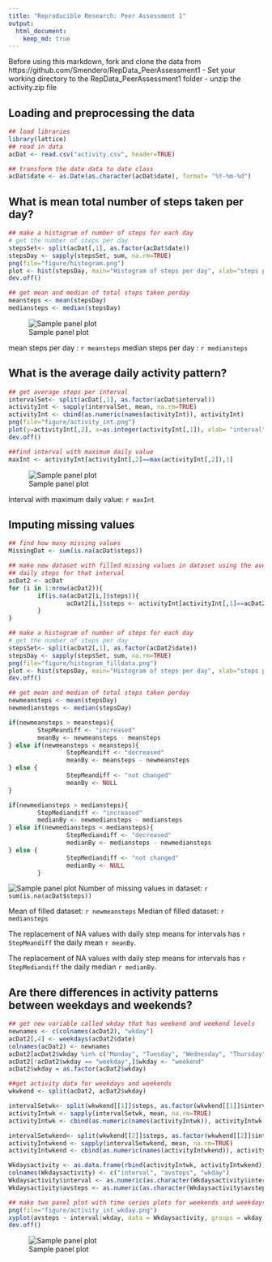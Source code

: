 ```yaml
---
title: "Reproducible Research: Peer Assessment 1"
output: 
  html_document:
    keep_md: true
---
```

Before using this markdown, fork and clone the data from https://github.com/Smendero/RepData_PeerAssessment1
- Set your working directory to the RepData_PeerAssessment1 folder
- unzip the activity.zip file

## Loading and preprocessing the data

```r
## load libraries
library(lattice)
## read in data
acDat <- read.csv("activity.csv", header=TRUE)

## transform the date data to date class
acDat$date <- as.Date(as.character(acDat$date), format= "%Y-%m-%d")
```


## What is mean total number of steps taken per day?
```r
## make a histogram of number of steps for each day
# get the number of steps per day
stepsSet<- split(acDat[,1], as.factor(acDat$date))
stepsDay <- sapply(stepsSet, sum, na.rm=TRUE)
png(file="figure/histogram.png")
plot <- hist(stepsDay, main="Histogram of steps per day", xlab="steps per day")
dev.off()

## get mean and median of total steps taken perday
meansteps <- mean(stepsDay)
mediansteps <- median(stepsDay)
```
![Sample panel plot](figure/histogram.png)

mean steps per day : `r meansteps`
median steps per day : `r mediansteps`

## What is the average daily activity pattern?

```r
## get average steps per interval
intervalSet<- split(acDat[,1], as.factor(acDat$interval))
activityInt <- sapply(intervalSet, mean, na.rm=TRUE)
activityInt <- cbind(as.numeric(names(activityInt)), activityInt)
png(file="figure/activity_int.png")
plot(y=activityInt[,2], x=as.integer(activityInt[,1]), xlab= "interval", ylab= "average daily steps", main="Average daily pattern",  type="l")
dev.off()

##find interval with maximum daily value
maxInt <- activityInt[activityInt[,2]==max(activityInt[,2]),1]
```
![Sample panel plot](figure/activity_int.png)

Interval with maximum daily value: `r maxInt`

## Imputing missing values

```r
## find how many missing values
MissingDat <- sum(is.na(acDat$steps))

## make new dataset with filled missing values in dataset using the average
## daily steps for that interval
acDat2 <- acDat
for (i in 1:nrow(acDat2)){
        if(is.na(acDat2[i,]$steps)){
                acDat2[i,]$steps <- activityInt[activityInt[,1]==acDat2[i,]$interval,2]
        }
}

## make a histogram of number of steps for each day
# get the number of steps per day
stepsSet<- split(acDat2[,1], as.factor(acDat2$date))
stepsDay <- sapply(stepsSet, sum, na.rm=TRUE)
png(file="figure/histogram_filldata.png")
plot <- hist(stepsDay, main="Histogram of steps per day", xlab="steps per day")
dev.off()

## get mean and median of total steps taken perday
newmeansteps <- mean(stepsDay)
newmediansteps <- median(stepsDay)

if(newmeansteps > meansteps){
        StepMeandiff <- "increased"
        meanBy <- newmeansteps - meansteps
} else if(newmeansteps < meansteps){
                StepMeandiff <- "decreased"
                meanBy <- meansteps - newmeansteps
} else {
                StepMeandiff <- "not changed"
                meanBy <- NULL
}

if(newmediansteps > mediansteps){
        StepMediandiff <- "increased"
        medianBy <- newmediansteps - mediansteps
} else if(newmediansteps < mediansteps){
                StepMediandiff <- "decreased"
                medianBy <- mediansteps - newmediansteps
} else {
                StepMediandiff <- "not changed"
                medianBy <- NULL
        }
```
![Sample panel plot](figure/histogram_filldata.png)
Number of missing values in dataset: `r sum(is.na(acDat$steps))`

Mean of filled dataset: `r newmeansteps`
Median of filled dataset: `r mediansteps`

The replacement of NA values with daily step means for intervals has `r StepMeandiff` the daily mean `r meanBy`.

The replacement of NA values with daily step means for intervals has `r StepMediandiff` the daily median `r medianBy`.

## Are there differences in activity patterns between weekdays and weekends?

```r
## get new variable called wkday that has weekend and weekend levels
newnames <- c(colnames(acDat2), "wkday")
acDat2[,4] <- weekdays(acDat2$date)
colnames(acDat2) <- newnames
acDat2[acDat2$wkday %in% c("Monday", "Tuesday", "Wednesday", "Thursday", "Friday"),]$wkday <- "weekday"
acDat2[!acDat2$wkday == "weekday",]$wkday <- "weekend"
acDat2$wkday = as.factor(acDat2$wkday)

##get activity data for weekdays and weekends
wkwkend <- split(acDat2, acDat2$wkday)

intervalSetwk<- split(wkwkend[[1]]$steps, as.factor(wkwkend[[1]]$interval))
activityIntwk <- sapply(intervalSetwk, mean, na.rm=TRUE)
activityIntwk <- cbind(as.numeric(names(activityIntwk)), activityIntwk, "weekday")

intervalSetwkend<- split(wkwkend[[2]]$steps, as.factor(wkwkend[[2]]$interval))
activityIntwkend <- sapply(intervalSetwkend, mean, na.rm=TRUE)
activityIntwkend <- cbind(as.numeric(names(activityIntwkend)), activityIntwkend, "weekend")

Wkdaysactivity <- as.data.frame(rbind(activityIntwk, activityIntwkend))
colnames(Wkdaysactivity) <- c("interval", "avsteps", "wkday")
Wkdaysactivity$interval <- as.numeric(as.character(Wkdaysactivity$interval))
Wkdaysactivity$avsteps <- as.numeric(as.character(Wkdaysactivity$avsteps))

## make two panel plot with time series plots for weekends and weekdays
png(file="figure/activity_int_wkday.png")
xyplot(avsteps ~ interval|wkday, data = Wkdaysactivity, groups = wkday, xlab = "interval", ylab = "Number of steps", type="l", layout = c(1,2), col="blue")
dev.off()
```

![Sample panel plot](figure/activity_int_wkday.png)

